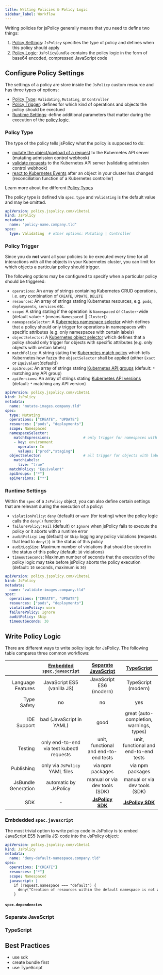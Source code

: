 ```yaml
---
title: Writing Policies & Policy Logic
sidebar_label: Workflow
---
```


Writing policies for jsPolicy generally means that you need to define two things:
1. [Policy Settings](#configure-policy-settings): `JsPolicy` specifies the type of policy and defines when this policy should apply
2. [Policy Logic](#write-policy-logic): `JsPolicyBundle` contains the policy logic in the form of base64 encoded, compressed JavaScript code


## Configure Policy Settings
The settings of a policy are store inside the `JsPolicy` custom resource and has three types of options:
- [Policy Type](#policy-type): `Validating`, `Mutating`, or `Controller`
- [Policy Trigger](#policy-trigger): defines for which kind of operations and objects the policy should be exectued
- [Runtime Settings](#runtime-settings): define additional parameters that matter during the execution of the [policy logic](#policy-logic).

### Policy Type
The type of the policy tells jsPolicy what the policy is supposed to do:
- [mutate the object/payload of a request](../using-policies/policy-types.mdx#mutating) to the Kubernetes API server (mutating admission control webhook)
- [validate requests](../using-policies/policy-types.mdx#validating) to the Kubernetes API server (validating admission control webhook)
- [react to Kubernetes Events](../using-policies/policy-types.mdx#controller) after an object in your cluster has changed (reconciliation function of a Kubernetes controller)

Learn more about the different [Policy Types](../using-policies/policy-types.mdx)

The policy type is defined via `spec.type` and `Validating` is the default value and may be omitted.
```yaml {6}
apiVersion: policy.jspolicy.com/v1beta1
kind: JsPolicy
metadata:
  name: "policy-name.company.tld"
spec:
  type: Validating  # other options: Mutating | Controller 
```

### Policy Trigger
Since you do **not** want all your policies to be executed every time for all interactions with all the objects in your Kubernetes cluster, you can limit for which objects a particular policy should trigger.

The following options may be configured to specify when a particular policy should be triggered:
- `operations`: An array of strings containing Kubernetes CRUD operations, i.e. any combination of `CREATE`, `UPDATE`, `DELETE`
- `resources`: An array of strings stating Kubernetes resources, e.g. `pods`, `deployments`, `services` etc.
- `scope`: A string stating if the operation is `Namespaced` or `Cluster`-wide (default value: `*` (means `Namespaced` || `Cluster`))
- `namespaceSelector`: A [Kubernetes namespace selector](https://kubernetes.io/docs/reference/access-authn-authz/extensible-admission-controllers/#matching-requests-namespaceselector) which defines that a policy should only trigger for operations in namespaces with specific attributes (e.g. only namespaces with certain labels)
- `objectSelector`: A [Kubernetes object selector](https://kubernetes.io/docs/reference/access-authn-authz/extensible-admission-controllers/#matching-requests-objectselector) which defines that a policy should only trigger for objects with specific attributes (e.g. only objects with certain labels)
- `matchPolicy`: A string stating the [Kubernetes match policy](https://kubernetes.io/docs/reference/access-authn-authz/extensible-admission-controllers/#matching-requests-matchpolicy) which tells Kubernetes how fuzzy the `objectSelector` shall be applied (either `Exact` or `Equivalent`(default))
- `apiGroups`: An array of strings stating [Kubernetes API groups](https://kubernetes.io/docs/reference/access-authn-authz/extensible-admission-controllers/#matching-requests-rules) (default: `*` matching any API group)
- `apiVersions`: An array of strings stating [Kubernetes API versions](https://kubernetes.io/docs/reference/access-authn-authz/extensible-admission-controllers/#matching-requests-rules) (default: `*` matching any API version)

```yaml {7-20}
apiVersion: policy.jspolicy.com/v1beta1
kind: JsPolicy
metadata:
  name: "mutate-images.company.tld"
spec:
  type: Mutating
  operations: ["CREATE", "UPDATE"]
  resources: ["pods", "deployments"]
  scope: Namespaced
  namespaceSelector:
    matchExpressions:               # only trigger for namespaces with label "environment: prod" and/or label "environment: staging"
    - key: environment
      operator: In
      values: ["prod","staging"]
  objectSelector:                   # all trigger for objects with label "live: true"
    matchLabels:
      live: "true"
  matchPolicy: "Equivalent"
  apiGroups: ["*"]
  apiVersions: ["*"]
```

### Runtime Settings
Within the `spec` of a `JsPolicy` object, you can also define certain settings that are relevant during the execution of a policy:
- `violationPolicy`: `deny` (default) or `warn` (for testing) when the policy logic calls the `deny()` function
- `failurePolicy`: `Fail` (default) or `Ignore` when jsPolicy fails to execute the policy or it aborts with a runtime error
- `auditPolicy`: `Log` (default) or `Skip` logging any policy violations (requests that lead to `deny()`) in the status of this policy
- `auditLogSize`: Maximum number of violations that should be stored in the status of this policy (default: `10` violations)
- `timeoutSeconds`: Maximum number of seconds that the execution of the policy logic may take before jsPolicy aborts the policy execution (default: `10` seconds, maximum is `30`)

```yaml {7-20}
apiVersion: policy.jspolicy.com/v1beta1
kind: JsPolicy
metadata:
  name: "validate-images.company.tld"
spec:
  operations: ["CREATE", "UPDATE"]
  resources: ["pods", "deployments"]
  violationPolicy: warn
  failurePolicy: Ignore
  auditPolicy: Skip
  timeoutSeconds: 30
```

## Write Policy Logic
There are different ways to write policy logic for JsPolicy. The following table compares three common workflows:

|                   |            [Embedded `spec.javascript`](#embdedded-specjavascript)             |                 [Separate JavaScript](#separate-javascript)                |                     [TypeScript](#typescript)                     |
|------------------:|:-----------------------------------------:|:--------------------------------------------------:|:--------------------------------------------------:|
| Language Features |        JavaScript ES5 (vanilla JS)        |               JavaScript ES6 (modern)              |                 TypeScript (modern)                |
| Type Safety       | no                                        | no                                                 | yes                                                |
| IDE Support       | bad (JavaScript in YAML)                  | good                                               | great (auto-completion, warnings, types)           |
| Testing           | only end-to-end via test kubectl requests | unit, functional and  end-to-end tests             | unit, functional and  end-to-end tests             |
| Publishing        | only via `JsPolicy` YAML files            | via npm packages                                   | via npm packages                                   |
| JsBundle Generation        | automatic by JsPolicy            | manual or via dev tools (SDK)          | manual or via dev tools (SDK)    |
| SDK               |                     -                     | **[JsPolicy SDK](../writing-policies/policy-sdk.mdx)** | **[JsPolicy SDK](../writing-policies/policy-sdk.mdx)** |


### Embdedded `spec.javascript`
The most trivial option to write policy code in JsPolicy is to embed JavaScript ES5 (vanilla JS) code into the JsPolicy object:
```yaml
apiVersion: policy.jspolicy.com/v1beta1
kind: JsPolicy
metadata:
  name: "deny-default-namespace.company.tld"
spec:
  operations: ["CREATE"]
  resources: ["*"]
  scope: Namespaced
  javascript: |
    if (request.namespace === "default") {
      deny("Creation of resources within the default namespace is not allowed!");
    }
```

#### `spec.dependencies`


### Separate JavaScript


### TypeScript




## Best Practices
- use sdk
- create bundle first
- use TypeScript

